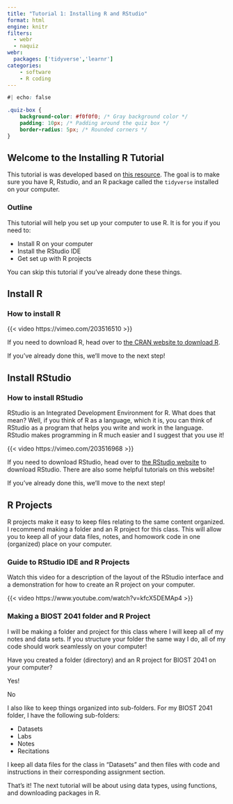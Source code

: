 ```yaml
---
title: "Tutorial 1: Installing R and RStudio"
format: html
engine: knitr
filters: 
  - webr
  - naquiz
webr:
  packages: ['tidyverse','learnr']
categories:
    - software
    - R coding
---
```


```css
#| echo: false

.quiz-box {
    background-color: #f0f0f0; /* Gray background color */
    padding: 10px; /* Padding around the quiz box */
    border-radius: 5px; /* Rounded corners */
}
```

## Welcome to the Installing R Tutorial

This tutorial is was developed based on [this resource](https://github.com/rstudio/learnr/tree/main/inst/tutorials/ex-setup-r/ex-setup-r.Rmd). The goal is to make sure you have R, Rstudio, and an R package called the `tidyverse` installed on your computer.

### Outline

This tutorial will help you set up your computer to use R. It is for you if you need to:

* Install R on your computer
* Install the RStudio IDE
* Get set up with R projects

You can skip this tutorial if you've already done these things.


## Install R

### How to install R

{{< video https://vimeo.com/203516510 >}}


If you need to download R, head over to [the CRAN website to download R](http://cloud.r-project.org).

If you've already done this, we'll move to the next step!

## Install RStudio

### How to install RStudio

RStudio is an Integrated Development Environment for R. What does that mean? Well, if you think of R as a language, which it is, you can think of RStudio as a program that helps you write and work in the language. RStudio makes programming in R much easier and I suggest that you use it! 

{{< video https://vimeo.com/203516968 >}}

If you need to download RStudio, head over to [the RStudio website](www.rstudio.com/download) to download RStudio. There are also some helpful tutorials on this website!

If you've already done this, we'll move to the next step!

## R Projects

R projects make it easy to keep files relating to the same content organized. I recommend making a folder and an R project for this class. This will allow you to keep all of your data files, notes, and homowork code in one (organized) place on your computer.

### Guide to RStudio IDE and R Projects

Watch this video for a description of the layout of the RStudio interface and a demonstration for how to create an R project on your computer. 

{{< video https://www.youtube.com/watch?v=kfcX5DEMAp4 >}}

### Making a BIOST 2041 folder and R Project

I will be making a folder and project for this class where I will keep all of my notes and data sets. If you structure your folder the same way I do, all of my code should work seamlessly on your computer!


::::::{.quiz-box}
:::::{.question}
Have you created a folder (directory) and an R project for BIOST 2041 on your computer?

::::{.choices}

:::{.choice .correct-choice}
Yes!
:::

:::{.choice}
No
:::

::::
:::::
::::::


I also like to keep things organized into sub-folders. For my BIOST 2041 folder, I have the following sub-folders:

* Datasets
* Labs
* Notes
* Recitations

I keep all data files for the class in "Datasets" and then files with code and instructions in their corresponding assignment section.


That's it! The next tutorial will be about using data types, using functions, and downloading packages in R.

